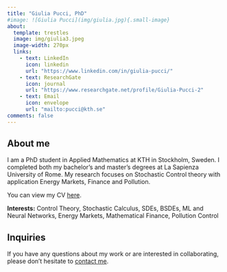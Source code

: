```yaml
---
title: "Giulia Pucci, PhD"
#image: ![Giulia Pucci](img/giulia.jpg){.small-image}
about:
  template: trestles
  image: img/giulia3.jpeg
  image-width: 270px
  links:
    - text: LinkedIn
      icon: linkedin
      url: "https://www.linkedin.com/in/giulia-pucci/"
    - text: ResearchGate
      icon: journal
      url: "https://www.researchgate.net/profile/Giulia-Pucci-2"
    - text: Email
      icon: envelope
      url: "mailto:pucci@kth.se"
comments: false
---
```


::: {.column-page}

## About me
I am a PhD student in Applied Mathematics at KTH in Stockholm, Sweden. I completed both my bachelor's and master's degrees at La Sapienza University of Rome. My research focuses on Stochastic Control theory with application Energy Markets, Finance and Pollution. 


You can view my CV [here](cv.pdf).


**Interests:** Control Theory, Stochastic Calculus, SDEs, BSDEs, ML and Neural Networks, Energy Markets,  Mathematical Finance, Pollution Control


## Inquiries
If you have any questions about my work or are interested in collaborating, please don't hesitate to [contact me](mailto:pucci@kth.se). 

:::


